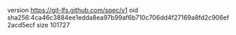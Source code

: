 version https://git-lfs.github.com/spec/v1
oid sha256:4ca46c3884ee1edda8ea97b99af6b710c706dd4f27169a8fd2c906ef2acd5ecf
size 101727
